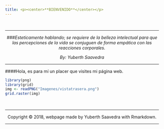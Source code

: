 ```yaml
---
title: <p><center>**BIENVENIDO**</center></p>
---
```


<br>
<hr>
<p><center>
###*Esteticamente hablando; se requiere de la belleza intelectual para que las percepciones de la vida se conjuguen de forma empática con las reacciones corporales.*
<div align="right">
<i>*By: Yuberth Saavedra*</i>
</div>
</center></p>
<hr>

<div align="center">
####Hola, es para mí un placer que visites mi página web.
</div>

```r
library(png)
library(grid)
img <- readPNG("Imagenes/vistatrasera.png")
grid.raster(img)
```
<br>
<hr>
<p><center>Copyright &copy; 2018, webpage made by Yuberth Saavedra with Rmarkdown.</center></p>
<hr>